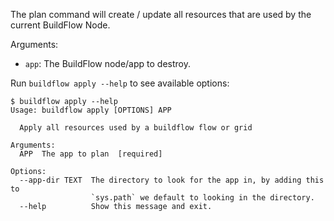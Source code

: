 The plan command will create / update all resources that are used by the current BuildFlow Node.

Arguments:
- `app`: The BuildFlow node/app to destroy.


Run `buildflow apply --help` to see available options:

```
$ buildflow apply --help
Usage: buildflow apply [OPTIONS] APP

  Apply all resources used by a buildflow flow or grid

Arguments:
  APP  The app to plan  [required]

Options:
  --app-dir TEXT  The directory to look for the app in, by adding this to
                  `sys.path` we default to looking in the directory.
  --help          Show this message and exit.
```